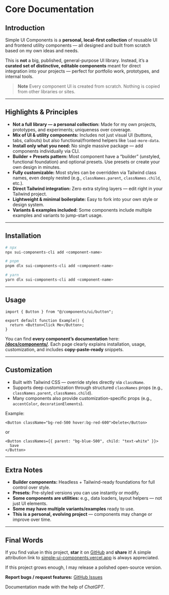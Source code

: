 # Core Documentation

## Introduction

Simple UI Components is a **personal, local-first collection** of reusable UI and frontend utility components — all designed and built from scratch based on my own ideas and needs.

This is **not** a big, published, general-purpose UI library. Instead, it’s a **curated set of distinctive, editable components** meant for direct integration into your projects — perfect for portfolio work, prototypes, and internal tools.

> **Note**
> Every component UI is created from scratch. Nothing is copied from other libraries or sites.

<CtaBtn />

---

## Highlights & Principles

- **Not a full library — a personal collection:** Made for my own projects, prototypes, and experiments; uniqueness over coverage.
- **Mix of UI & utility components:** Includes not just visual UI (buttons, tabs, callouts) but also functional/frontend helpers like `load-more-data`.
- **Install only what you need:** No single massive package — add components individually via CLI.
- **Builder + Presets pattern:** Most component have a “builder” (unstyled, functional foundation) and optional presets. Use presets or create your own design in minutes.
- **Fully customizable:** Most styles can be overridden via Tailwind class names, even deeply nested (e.g., `classNames.parent`, `classNames.child`, etc.).
- **Direct Tailwind integration:** Zero extra styling layers — edit right in your Tailwind project.
- **Lightweight & minimal boilerplate:** Easy to fork into your own style or design system.
- **Variants & examples included:** Some components include multiple examples and variants to jump-start usage.

---

## Installation

```bash
# npx
npx sui-components-cli add <component-name>

# pnpm
pnpm dlx sui-components-cli add <component-name>

# yarn
yarn dlx sui-components-cli add <component-name>
```

---

## Usage

```tsx
import { Button } from "@/components/ui/button";

export default function Example() {
  return <Button>Click Me</Button>;
}
```

You can find **every component’s documentation** here: **[/docs/components/](/docs/components/)**.
Each page clearly explains installation, usage, customization, and includes **copy-paste-ready** snippets.

---

## Customization

- Built with Tailwind CSS — override styles directly via `className`.
- Supports deep customization through structured `classNames` props (e.g., `classNames.parent`, `classNames.child`).
- Many components also provide customization-specific props (e.g., `accentColor`, `decorationElements`).

Example:

```tsx
<Button className="bg-red-500 hover:bg-red-600">Delete</Button>
```

or

```tsx
<Button classNames={{ parent: "bg-blue-500", child: "text-white" }}>
  Save
</Button>
```

---

## Extra Notes

- **Builder components:** Headless + Tailwind-ready foundations for full control over style.
- **Presets:** Pre-styled versions you can use instantly or modify.
- **Some components are utilities:** e.g., data loaders, layout helpers — not just UI elements.
- **Some may have multiple variants/examples** ready to use.
- **This is a personal, evolving project** — components may change or improve over time.

---

## Final Words

If you find value in this project, **star** it on [GitHub](https://github.com/vishnudt2004/simple-ui-components/) and **share** it! A simple attribution link to [simple-ui-components.vercel.app](https://simple-ui-components.vercel.app) is always appreciated.

If this project grows enough, I may release a polished open-source version.

**Report bugs / request features:** [<GHIcon /> GitHub Issues](https://github.com/vishnudt2004/simple-ui-components/issues)

Documentation made with the help of _ChatGPT_.

<CtaLink />
